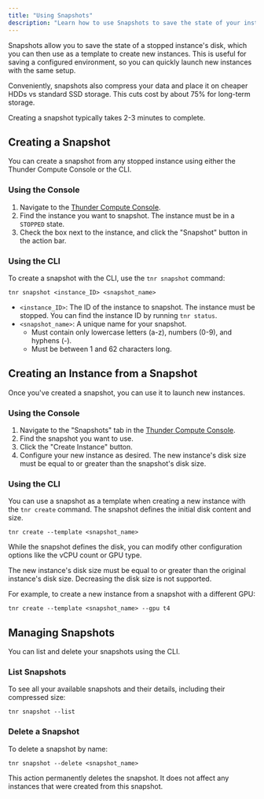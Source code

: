 ```yaml
---
title: "Using Snapshots"
description: "Learn how to use Snapshots to save the state of your instance's disk and create new instances from it."
---
```


Snapshots allow you to save the state of a stopped instance's disk, which you can then use as a template to create new instances. This is useful for saving a configured environment, so you can quickly launch new instances with the same setup.

Conveniently, snapshots also compress your data and place it on cheaper HDDs vs standard SSD storage. This cuts cost by about 75% for long-term storage.

<Note>
  Creating a snapshot typically takes 2-3 minutes to complete.
</Note>

## Creating a Snapshot

You can create a snapshot from any stopped instance using either the Thunder Compute Console or the CLI.

### Using the Console

1.  Navigate to the [Thunder Compute Console](https://console.thundercompute.com/).
2.  Find the instance you want to snapshot. The instance must be in a `STOPPED` state.
3.  Check the box next to the instance, and click the "Snapshot" button in the action bar.

### Using the CLI

To create a snapshot with the CLI, use the `tnr snapshot` command:

```
tnr snapshot <instance_ID> <snapshot_name>
```

- `<instance_ID>`: The ID of the instance to snapshot. The instance must be stopped. You can find the instance ID by running `tnr status`.
- `<snapshot_name>`: A unique name for your snapshot.
  - Must contain only lowercase letters (a-z), numbers (0-9), and hyphens (-).
  - Must be between 1 and 62 characters long.

## Creating an Instance from a Snapshot

Once you've created a snapshot, you can use it to launch new instances.

### Using the Console

1.  Navigate to the "Snapshots" tab in the [Thunder Compute Console](https://console.thundercompute.com/).
2.  Find the snapshot you want to use.
3.  Click the "Create Instance" button.
4.  Configure your new instance as desired. The new instance's disk size must be equal to or greater than the snapshot's disk size.

### Using the CLI

You can use a snapshot as a template when creating a new instance with the `tnr create` command. The snapshot defines the initial disk content and size.

```
tnr create --template <snapshot_name>
```

While the snapshot defines the disk, you can modify other configuration options like the vCPU count or GPU type.

<Note>
The new instance's disk size must be equal to or greater than the original instance's disk size. Decreasing the disk size is not supported.
</Note>

For example, to create a new instance from a snapshot with a different GPU:
```
tnr create --template <snapshot_name> --gpu t4
```

## Managing Snapshots

You can list and delete your snapshots using the CLI.

### List Snapshots

To see all your available snapshots and their details, including their compressed size:

```
tnr snapshot --list
```

### Delete a Snapshot

To delete a snapshot by name:

```
tnr snapshot --delete <snapshot_name>
```

<Warning>
  This action permanently deletes the snapshot. It does not affect any instances that were created from this snapshot.
</Warning> 